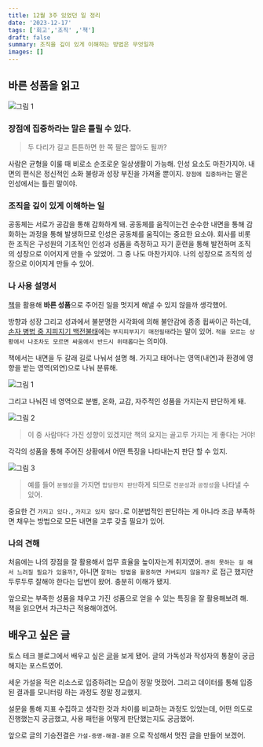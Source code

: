 ```yaml
---
title: 12월 3주 있었던 일 정리
date: '2023-12-17'
tags: ['회고','조직' ,'책']
draft: false
summary: 조직을 깊이 있게 이해하는 방법은 무엇일까
images: []
---
```


## 바른 성품을 읽고

![그림 1](/static/images/reminiscence/12m3w/4.png)

### 장점에 집중하라는 말은 틀릴 수 있다.

> 두 다리가 길고 튼튼하면 한 쪽 팔은 짧아도 될까?

사람은 균형을 이룰 때 비로소 순조로운 일상생활이 가능해.
인성 요소도 마찬가지야.
내면의 편식은 정신적인 소화 불량과 성장 부진을 가져올 뿐이지.
`장점에 집중하라`는 말은 인성에서는 틀린 말이야.

### 조직을 깊이 있게 이해하는 일

공동체는 서로가 공감을 통해 감화하게 돼.
공동체를 움직이는건 순수한 내면을 통해 감화하는 과정을 통해 발생하므로 인성은 공동체를 움직이는 중요한 요소야.
회사를 비롯한 조직은 구성원의 기초적인 인성과 성품을 측정하고 자기 훈련을 통해 발전하며 조직의 성장으로 이어지게 만들 수 있었어.
그 중 나도 마찬가지야.
나의 성장으로 조직의 성장으로 이어지게 만들 수 있어.

### 나 사용 설명서

[책](https://m.yes24.com/Goods/Detail/58602337)을 활용해 **바른 성품**으로 주어진 일을 멋지게 해낼 수 있지 않을까 생각했어.

방향과 성장 그리고 성과에서 불분명한 시각화에 의해 불안감에 종종 휩싸이곤 하는데, [손자 병법 중 지피지기 백전불태](https://m.blog.naver.com/nsc2050/221772768438)에는 `부지피부지기 매전필태`라는 말이 있어.
`적을 모르는 상황에서 나조차도 모르면 싸움에서 반드시 위태롭다`는 의미야.

책에서는 내면을 두 갈래 길로 나눠서 설명 해.
가지고 태어나는 영역(내연)과 환경에 영향을 받는 영역(외연)으로 나눠 분류해.

![그림 1](/static/images/reminiscence/12m3w/1.png)

그리고 나눠진 네 영역으로 분별, 온화, 교감, 자주적인 성품을 가지는지 판단하게 돼.

![그림 2](/static/images/reminiscence/12m3w/2.png)

> 이 중 사람마다 가진 성향이 있겠지만 책의 요지는 골고루 가지는 게 좋다는 거야!

각각의 성품을 통해 주어진 상황에서 어떤 특징을 나타내는지 판단 할 수 있지.

![그림 3](/static/images/reminiscence/12m3w/3.png)

> 예를 들어 `분별성`을 가지면 `합당한지 판단`하게 되므로 `전문성`과 `공정성`을 나타낼 수 있어.

중요한 건 `가지고 있다.`, `가지고 있지 않다.`로 이분법적인 판단하는 게 아니라 조금 부족하면 채우는 방법으로 모든 내면을 고루 갖출 필요가 있어.

### 나의 견해

처음에는 나의 장점을 잘 활용해서 업무 효율을 높이자는게 취지였어.
`괜히 못하는 걸 해서 느려질 필요가 있을까?`, 아니면 `잘하는 방법을 활용하면 커버되지 않을까?` 로 접근 했지만 두루두루 잘해야 한다는 답변이 왔어.
충분히 이해가 됐지.

앞으로는 부족한 성품을 채우고 가진 성품으로 얻을 수 있는 특징을 잘 활용해보려 해. 책을 읽으면서 차근차근 적용해야겠어.

## 배우고 싶은 글

토스 테크 블로그에서 배우고 싶은 [글](https://toss.tech/article/launching-product-in-one-day)을 보게 됐어.
글의 가독성과 작성자의 통찰이 궁금해지는 포스트였어.

세운 가설을 적은 리소스로 입증하려는 모습이 정말 멋졌어.
그리고 데이터를 통해 입증된 결과를 모니터링 하는 과정도 정말 정교했지.

설문을 통해 지표 수집하고 생각한 것과 차이를 비교하는 과정도 있었는데, 어떤 의도로 진행했는지 궁금했고, 사용 패턴을 어떻게 판단했는지도 궁금했어.

앞으로 글의 기승전결은 `가설-증명-해결-결론` 으로 작성해서 멋진 글을 만들어 보겠어.

